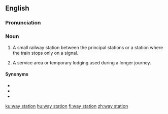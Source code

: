 ==English==

===Pronunciation===
{{homophones|lang=en|weigh station}}

===Noun===
{{en-noun|head=[[way]] [[station]]}}

# A small railway station between the principal stations or a station where the train stops only on a signal.
# {{label|en|figuratively}} A service area or temporary lodging used during a longer journey.

====Synonyms====
* {{l|en|stopover}}
* {{l|en|whistle-stop}}
* {{l|en|staging post}}

[[ku:way station]]
[[hu:way station]]
[[fi:way station]]
[[zh:way station]]